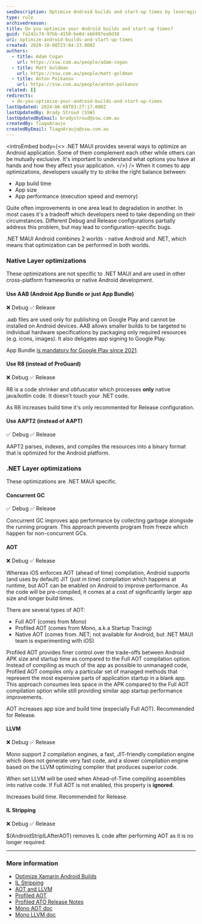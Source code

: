 ```yaml
---
seoDescription: Optimize Android builds and start-up times by leveraging .NET MAUI's native layer optimizations, such as AAB, R8, and AAPT2, and .NET-specific optimizations like Concurrent GC, AOT, LLVM, and IL Stripping.
type: rule
archivedreason:
title: Do you optimize your Android builds and start-up times?
guid: fa142c74-97bb-4150-be0d-abb997ea9d30
uri: optimize-android-builds-and-start-up-times
created: 2020-10-08T23:04:23.000Z
authors:
  - title: Adam Cogan
    url: https://ssw.com.au/people/adam-cogan
  - title: Matt Goldman
    url: https://ssw.com.au/people/matt-goldman
  - title: Anton Polkanov
    url: https://ssw.com.au/people/anton-polkanov
related: []
redirects:
  - do-you-optimise-your-android-builds-and-start-up-times
lastUpdated: 2024-06-08T03:27:17.000Z
lastUpdatedBy: Brady Stroud [SSW]
lastUpdatedByEmail: bradystroud@ssw.com.au
createdBy: TiagoAraujo
createdByEmail: TiagoAraujo@ssw.com.au
---
```


<introEmbed
  body={<>
.NET MAUI provides several ways to optimize an Android application. Some of them complement each other while others can be mutually exclusive. It's important to understand what options you have at hands and how they affect your application.
  </>}
/>
When it comes to app optimizations, developers usually try to strike the right balance between:

* App build time
* App size
* App performance (execution speed and memory)

Quite often improvements in one area lead to degradation in another. In most cases it's a tradeoff which developers need to take depending on their circumstances. Different Debug and Release configurations partially address this problem, but may lead to configuration-specific bugs.

.NET MAUI Android combines 2 worlds - native Android and .NET, which means that optimization can be performed in both worlds.

### Native Layer optimizations

These optimizations are not specific to .NET MAUI and are used in other cross-platform frameworks or native Android development.

#### Use AAB (Android App Bundle or just App Bundle)

❌ Debug
✅ Release

.aab files are used only for publishing on Google Play and cannot be installed on Android devices. AAB allows smaller builds to be targeted to individual hardware specifications by packaging only required resources (e.g. icons, images). It also deligates app signing to Google Play.

App Bundle [is mandatory for Google Play since 2021](https://developer.android.com/guide/app-bundle).

#### Use R8 (instead of ProGuard)

❌ Debug
✅ Release

R8 is a code shrinker and obfuscator which processes **only** native java/kotlin code. It doesn't touch your .NET code.

As R8 increases build time it's only recommented for Release configuration.

#### Use AAPT2 (instead of AAPT)

✅ Debug
✅ Release

AAPT2 parses, indexes, and compiles the resources into a binary format that is optimized for the Android platform.

### .NET Layer optimizations

These optimizations are .NET MAUI specific.

#### Concurrent GC

✅ Debug
✅ Release

Concurrent GC improves app performance by collecting garbage alongside the running program. This approach prevents program from freeze which happen for non-concurrent GCs.

#### AOT

❌ Debug
✅ Release

Whereas iOS enforces AOT (ahead of time) compilation, Android supports (and uses by default) JIT (just in time) compilation which happens at runtime, but AOT can be enabled on Android to improve performance. As the code will be pre-compiled, it comes at a cost of significantly larger app size and longer build times.

There are several types of AOT:

* Full AOT (comes from Mono)
* Profiled AOT (comes from Mono, a.k.a Startup Tracing)
* Native AOT (comes from .NET; not available for Android, but .NET MAUI team is experimenting with iOS)

Profiled AOT provides finer control over the trade-offs between Android APK size and startup time as compared to the Full AOT compilation option.
Instead of compiling as much of the app as possible to unmanaged code, Profiled AOT compiles only a particular set of managed methods that represent the most expensive parts of application startup in a blank app. This approach consumes less space in the APK compared to the Full AOT compilation option while still providing similar app startup performance improvements.

AOT increases app size and build time (especially Full AOT). Recommended for Release.

#### LLVM

❌ Debug
✅ Release

Mono support 2 compilation engines, a fast, JIT-friendly compilation engine which does not generate very fast code, and a slower compilation engine based on the LLVM optimizing compiler that produces superior code.

When set LLVM will be used when Ahead-of-Time compiling assemblies into native code. If Full AOT is not enabled, this property is **ignored**.

Increases build time. Recommended for Release.

#### IL Stripping

❌ Debug
✅ Release

$(AndroidStripILAfterAOT) removes IL code after performing AOT as it is no longer required.

---

### More information

* [Optimize Xamarin Android Builds](https://devblogs.microsoft.com/xamarin/optimize-xamarin-android-builds?WT.mc_id=DT-MVP-33518)
* [IL Stripping](https://devblogs.microsoft.com/dotnet/dotnet-8-performance-improvements-in-dotnet-maui/#androidstripilafteraot?WT.mc_id=DT-MVP-33518)
* [AOT and LLVM](https://devblogs.microsoft.com/dotnet/performance-improvements-in-dotnet-maui/#aot-and-llvm#aot-everything?WT.mc_id=DT-MVP-33518)
* [Profiled AOT](https://devblogs.microsoft.com/xamarin/faster-startup-times-with-startup-tracing-on-android?WT.mc_id=DT-MVP-33518)
* [Profiled ATO Release Notes](https://learn.microsoft.com/en-us/xamarin/android/release-notes/9/9.4#option-to-compile-app-startup-methods-to-unmanaged-code?WT.mc_id=DT-MVP-33518)
* [Mono AOT doc](https://www.mono-project.com/docs/advanced/aot)
* [Mono LLVM doc](https://www.mono-project.com/docs/advanced/mono-llvm)
